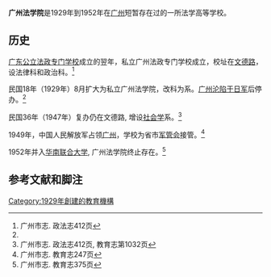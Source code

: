 {{Infobox University |
| Name = 私立广州法学院
| EnglishName = Canton Law School (Private)
| SealImage =
| SealInfo =      暂无记载
| Motto = 未知
| Established = 民国18年(1929年)8月1日, 民国36年(1947年6月20日复校)
| Type = 私立
| President = [[文庄|文庄]]<small>创校校长</small>谢瀛州<small>复校校长</small>
| Location = {{ROC}}[[廣東省|廣東省]][[廣州市|廣州市]][[文德路|文德路]]
| Campus = [[文德路|文德路]]
| AreaTotal =
| Department =2
| Faculty = 不详
| Professor = 不详
| Associate Professor = 不详
| Assistant Professor =不详
| Lecturer =不详
| Student = 4000多人(毕业生人数)
| Undergraduate = -
| Postgraduate = -
| master = -
| phd = -
| Affiliations =
| Colors = 无
| Nickname= 法学院
| Mascot =
| Data =
| Website = 无
}}
{{Portal|大學|Education - Grad Hat.svg}}

'''广州法学院'''是1929年到1952年在[[广州|广州]]短暂存在过的一所法学高等学校。

==历史==
[[广东公立法政专门学校|广东公立法政专门学校]]成立的翌年，私立广州法政专门学校成立，校址在[[文德路|文德路]]，设法律科和政治科。<ref name="#1">广州市志. 政法志412页</ref>

民国18年（1929年）8月扩大为私立广州法学院，改科为系。[[广州战役|广州沦陷于日军]]后停办。<ref name="#1"/>

民国36年（1947年）复办仍在文德路, 增设[[社会学|社会学]]系。<ref>广州市志. 政法志412页, 教育志第1032页</ref>

1949年，中国人民解放军占领[[广州|广州]]，学校为省市[[军管会|军管会]]接管。<ref>广州市志. 教育志247页</ref>

1952年并入[[华南联合大学|华南联合大学]], 广州法学院终止存在。<ref>广州市志. 教育志375页</ref>

==参考文献和脚注==
{{reflist}}

{{华南大学}}
{{广东高等院校}}
[[Category:1929年創建的教育機構|Category:1929年創建的教育機構]]